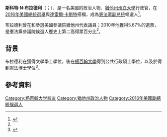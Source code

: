 {{多個問題|
{{Expand|time=2016-08-11T03:51:14+00:00}}
{{请求翻译|time=2016-08-11T03:51:14+00:00}}
}} 
{{Infobox Officeholder
|name	          = 斯科特·布拉德利
|image            = 
|caption          = 
|native_name      = Scott Bradley
|native_name_lang = en
|birth_date     = {{birth year and age|1952}}
|birth_place    = 
|death_date     = 
|death_place    = 
|alma_mater     = {{le|西敏學院 (猶他州)|Westminster College (Utah)|西敏學院}}<br>[[楊百翰大學|楊百翰大學]]<br>{{le|喬治·偉茲大學|George Wythe University}}
|party          = [[憲法黨_(美國)|憲法黨]]
|profession     =
|spouse         = 
|children       = 
|residence      = 
|website        = 
}}

'''斯科特·N·布拉德利'''（{{lang-en|Scott N. Bradley}}；{{bd|1952年||}}），是一名美國的政治人物、[[猶他州|猶他州]][[猶他州立大學|州立大學]]行政官，在[[2016年美國總統選舉|2016年美國總統選舉]]與[[達雷爾·卡斯特|達雷爾·卡斯特]]搭檔，成為[[憲法黨_(美國)|憲法黨]][[美国副总统|副总统]]候選人<ref name="Winger">{{cite web|url=http://ballot-access.org/2016/04/16/constitution-party-nominates-darrell-castle/|title=Constitution Party Nominates Darrell Castle and Scott Bradley|last=Winger|first=Richard|date=April 16, 2016|publisher=[[Ballot_Access_News|Ballot Access News]]|accessdate=17 April 2016|archive-date=2016-09-05|archive-url=https://web.archive.org/web/20160905221746/http://ballot-access.org/2016/04/16/constitution-party-nominates-darrell-castle/|dead-url=no}}</ref>。

布拉德利曾在{{le|2006年猶他州美國參議院議員選舉|United States Senate election in Utah, 2006|2006年}}和{{le|2010年猶他州美國參議院議員選舉|United States Senate election in Utah, 2010|2010年}}參選美國參議院猶他州代表議員；2010年他獲得5.67%的選票，是憲法黨參議院候選人歷史上第二高得票百分比<ref name="Winger"/>。

==背景==
布拉德利在{{le|西敏學院 (猶他州)|Westminster College (Utah)|西敏學院}}獲得文學學士學位，後在[[楊百翰大學|楊百翰大學]]得到公共行政碩士學位，以及於{{le|喬治·偉茲大學|George Wythe University}}得到憲法博士學位<ref name="Davidson">{{cite news|url=http://www.deseretnews.com/article/700017067/Former-USU-administrator-Scott-Bradley-runs-for-Senate.html?pg=all|title=Former USU administrator Scott Bradley runs for Senate|last=Davidson|first=Lee|work=[[Deseret_News|Deseret News]]|accessdate=17 April 2016|archive-date=2016-04-25|archive-url=https://web.archive.org/web/20160425151858/http://www.deseretnews.com/article/700017067/Former-USU-administrator-Scott-Bradley-runs-for-Senate.html?pg=all|dead-url=no}}</ref>。

==參考資料==
{{reflist}}

{{s-start}}
{{s-ppo}}
{{s-bef|before={{le|吉姆·克萊默|Jim Clymer}}}}
{{s-ttl|title=[[憲法黨_(美國)|憲法黨]]副總統候選人|years=[[2016年美國總統選舉|2016年]]}}
{{s-aft|after=[[威廉·莫爾|威廉·莫爾]]}}
{{s-end}}

{{Authority control}}
{{DEFAULTSORT:Bradley, Scott}}

[[Category:杨百翰大学校友|Category:杨百翰大学校友]]
[[Category:猶他州政治人物|Category:猶他州政治人物]]
[[Category:2016年美國副總統候選人|Category:2016年美國副總統候選人]]